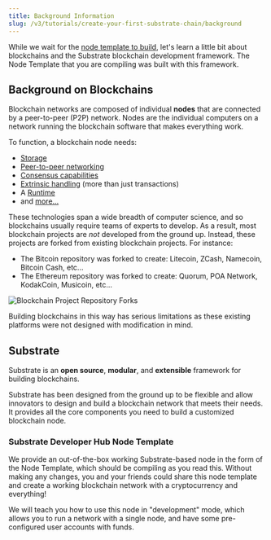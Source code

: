 ```yaml
---
title: Background Information
slug: /v3/tutorials/create-your-first-substrate-chain/background
---
```


While we wait for the [node template to build](setup/#compiling-substrate), let's learn a little
bit about blockchains and the Substrate blockchain development framework. The Node Template
that you are compiling was built with this framework.

## Background on Blockchains

Blockchain networks are composed of individual **nodes** that are connected by a peer-to-peer (P2P)
network. Nodes are the individual computers on a network running the blockchain software that makes
everything work.

To function, a blockchain node needs:

- [Storage](../../../v3/docs/advanced/storage)
- [Peer-to-peer networking](https://libp2p.io)
- [Consensus capabilities](../../../v3/docs/advanced/consensus)
- [Extrinsic handling](../../../v3/docs/concepts/extrinsics) (more than just transactions)
- A [Runtime](../../../v3/docs/runtime/index)
- and [more...](../../index)

These technologies span a wide breadth of computer science, and so blockchains usually require teams
of experts to develop. As a result, most blockchain projects are _not_ developed from the ground up.
Instead, these projects are forked from existing blockchain projects. For instance:

- The Bitcoin repository was forked to create: Litecoin, ZCash, Namecoin, Bitcoin Cash, etc...
- The Ethereum repository was forked to create: Quorum, POA Network, KodakCoin, Musicoin, etc...

![Blockchain Project Repository Forks](../../../../src/images/tutorials/01-create-your-first-chain/forks.png)

Building blockchains in this way has serious limitations as these existing platforms were not
designed with modification in mind.

## Substrate

Substrate is an **open source**, **modular**, and **extensible** framework for building blockchains.

Substrate has been designed from the ground up to be flexible and allow innovators to design and
build a blockchain network that meets their needs. It provides all the core components you need to
build a customized blockchain node.

### Substrate Developer Hub Node Template

We provide an out-of-the-box working Substrate-based node in the form of the Node Template, which
should be compiling as you read this. Without making any changes, you and your friends could share
this node template and create a working blockchain network with a cryptocurrency and everything!

We will teach you how to use this node in "development" mode, which allows you to run a network with
a single node, and have some pre-configured user accounts with funds.
